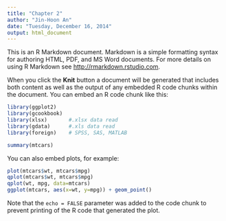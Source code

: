 ```yaml
---
title: "Chapter 2"
author: "Jin-Hoon An"
date: "Tuesday, December 16, 2014"
output: html_document
---
```


This is an R Markdown document. Markdown is a simple formatting syntax for authoring HTML, PDF, and MS Word documents. For more details on using R Markdown see <http://rmarkdown.rstudio.com>.

When you click the **Knit** button a document will be generated that includes both content as well as the output of any embedded R code chunks within the document. You can embed an R code chunk like this:

```r
library(ggplot2)
library(gcookbook)
library(xlsx)       #.xlsx data read
library(gdata)      #.xls data read
library(foreign)    # SPSS, SAS, MATLAB

summary(mtcars)
```

You can also embed plots, for example:

```r
plot(mtcars$wt, mtcars$mpg)
qplot(mtcars$wt, mtcars$mpg)
qplot(wt, mpg, data=mtcars)
ggplot(mtcars, aes(x=wt, y=mpg)) + geom_point()
```

Note that the `echo = FALSE` parameter was added to the code chunk to prevent printing of the R code that generated the plot.
